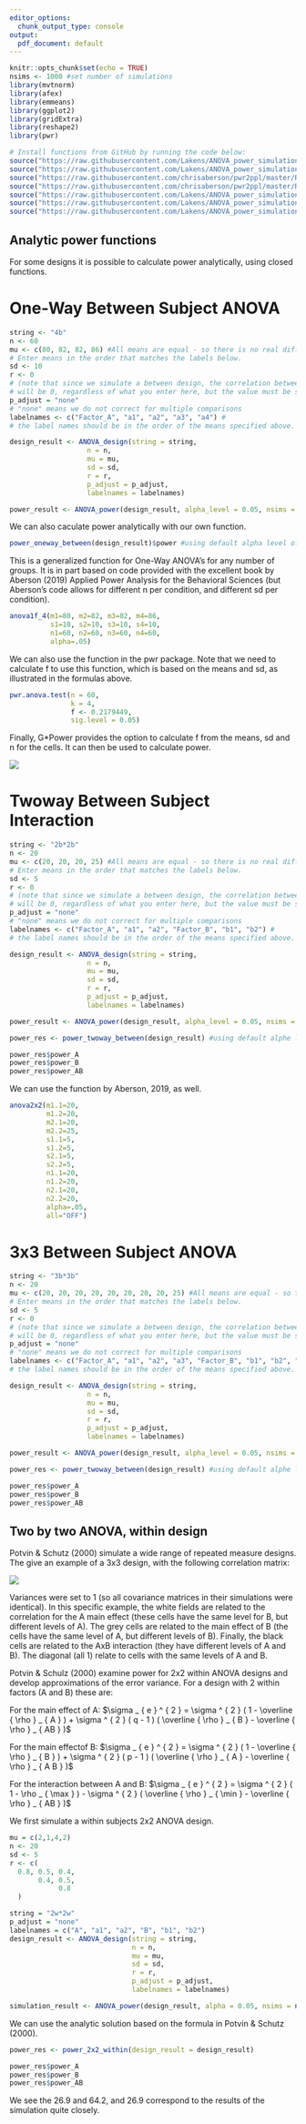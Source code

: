 ```yaml
---
editor_options:
  chunk_output_type: console
output:
  pdf_document: default
---
```


```r
knitr::opts_chunk$set(echo = TRUE)
nsims <- 1000 #set number of simulations
library(mvtnorm)
library(afex)
library(emmeans)
library(ggplot2)
library(gridExtra)
library(reshape2)
library(pwr)

# Install functions from GitHub by running the code below:
source("https://raw.githubusercontent.com/Lakens/ANOVA_power_simulation/master/ANOVA_design.R")
source("https://raw.githubusercontent.com/Lakens/ANOVA_power_simulation/master/ANOVA_power.R")
source("https://raw.githubusercontent.com/chrisaberson/pwr2ppl/master/R/anova1f_4.R")
source("https://raw.githubusercontent.com/chrisaberson/pwr2ppl/master/R/anova2x2.R")
source("https://raw.githubusercontent.com/Lakens/ANOVA_power_simulation/master/helper_functions/power_oneway_between.R")
source("https://raw.githubusercontent.com/Lakens/ANOVA_power_simulation/master/helper_functions/power_twoway_between.R")
source("https://raw.githubusercontent.com/Lakens/ANOVA_power_simulation/master/helper_functions/power_2x2_within.R")

```

## Analytic power functions

For some designs it is possible to calculate power analytically, using closed functions. 

# One-Way Between Subject ANOVA

```r
string <- "4b"
n <- 60
mu <- c(80, 82, 82, 86) #All means are equal - so there is no real difference.
# Enter means in the order that matches the labels below.
sd <- 10
r <- 0 
# (note that since we simulate a between design, the correlation between variables 
# will be 0, regardless of what you enter here, but the value must be set).
p_adjust = "none"
# "none" means we do not correct for multiple comparisons
labelnames <- c("Factor_A", "a1", "a2", "a3", "a4") #
# the label names should be in the order of the means specified above.

design_result <- ANOVA_design(string = string,
                   n = n, 
                   mu = mu, 
                   sd = sd, 
                   r = r, 
                   p_adjust = p_adjust,
                   labelnames = labelnames)

power_result <- ANOVA_power(design_result, alpha_level = 0.05, nsims = nsims)

```

We can also caculate power analytically with our own function.

```r

power_oneway_between(design_result)$power #using default alpha level of .05

```

This is a generalized function for One-Way ANOVA's for any number of groups. It is in part based on code provided with the excellent book by Aberson (2019) Applied Power Analysis for the Behavioral Sciences (but Aberson's code allows for different n per condition, and different sd per condition).

```r
anova1f_4(m1=80, m2=82, m3=82, m4=86,
          s1=10, s2=10, s3=10, s4=10, 
          n1=60, n2=60, n3=60, n4=60,
          alpha=.05)
```

We can also use the function in the pwr package. Note that we need to calculate f to use this function, which is based on the means and sd, as illustrated in the formulas above. 

```r
pwr.anova.test(n = 60,
               k = 4,
               f <- 0.2179449,
               sig.level = 0.05)
```

Finally, G*Power provides the option to calculate f from the means, sd and n for the cells. It can then be used to calculate power.

![](screenshots/gpower_13.png)

# Twoway Between Subject Interaction

```r
string <- "2b*2b"
n <- 20
mu <- c(20, 20, 20, 25) #All means are equal - so there is no real difference.
# Enter means in the order that matches the labels below.
sd <- 5
r <- 0 
# (note that since we simulate a between design, the correlation between variables 
# will be 0, regardless of what you enter here, but the value must be set).
p_adjust = "none"
# "none" means we do not correct for multiple comparisons
labelnames <- c("Factor_A", "a1", "a2", "Factor_B", "b1", "b2") #
# the label names should be in the order of the means specified above.

design_result <- ANOVA_design(string = string,
                   n = n, 
                   mu = mu, 
                   sd = sd, 
                   r = r, 
                   p_adjust = p_adjust,
                   labelnames = labelnames)

power_result <- ANOVA_power(design_result, alpha_level = 0.05, nsims = nsims)

```

```r

power_res <- power_twoway_between(design_result) #using default alphe level of .05

power_res$power_A
power_res$power_B
power_res$power_AB

```

We can use the function by Aberson, 2019, as well. 

```r

anova2x2(m1.1=20,
         m1.2=20,
         m2.1=20,
         m2.2=25, 
         s1.1=5,
         s1.2=5,
         s2.1=5,
         s2.2=5,
         n1.1=20,
         n1.2=20,
         n2.1=20,
         n2.2=20, 
         alpha=.05, 
         all="OFF")


```

# 3x3 Between Subject ANOVA

```r
string <- "3b*3b"
n <- 20
mu <- c(20, 20, 20, 20, 20, 20, 20, 20, 25) #All means are equal - so there is no real difference.
# Enter means in the order that matches the labels below.
sd <- 5
r <- 0 
# (note that since we simulate a between design, the correlation between variables 
# will be 0, regardless of what you enter here, but the value must be set).
p_adjust = "none"
# "none" means we do not correct for multiple comparisons
labelnames <- c("Factor_A", "a1", "a2", "a3", "Factor_B", "b1", "b2", "b3") #
# the label names should be in the order of the means specified above.

design_result <- ANOVA_design(string = string,
                   n = n, 
                   mu = mu, 
                   sd = sd, 
                   r = r, 
                   p_adjust = p_adjust,
                   labelnames = labelnames)

power_result <- ANOVA_power(design_result, alpha_level = 0.05, nsims = nsims)

```

```r

power_res <- power_twoway_between(design_result) #using default alphe level of .05

power_res$power_A
power_res$power_B
power_res$power_AB

```

## Two by two ANOVA, within design

Potvin & Schutz (2000) simulate a wide range of repeated measure designs. The give an example of a 3x3 design, with the following correlation matrix:

![](screenshots/PS2000.png)

Variances were set to 1 (so all covariance matrices in their simulations were identical). In this specific example, the white fields are related to the correlation for the A main effect (these cells have the same level for B, but different levels of A). The grey cells are related to the main effect of B (the cells have the same level of A, but different levels of B). Finally, the black cells are related to the AxB interaction (they have different levels of A and B). The diagonal (all 1) relate to cells with the same levels of A and B. 

Potvin & Schulz (2000) examine power for 2x2 within ANOVA designs and develop approximations of the error variance. For a design with 2 within factors (A and B) these are: 

For the main effect of A:
$\sigma _ { e } ^ { 2 } = \sigma ^ { 2 } ( 1 - \overline { \rho } _ { A } ) + \sigma ^ { 2 } ( q - 1 ) ( \overline { \rho } _ { B } - \overline { \rho } _ { AB } )$

For the main effectof B:
$\sigma _ { e } ^ { 2 } = \sigma ^ { 2 } ( 1 - \overline { \rho } _ { B } ) + \sigma ^ { 2 } ( p - 1 ) ( \overline { \rho } _ { A } - \overline { \rho } _ { A B } )$

For the interaction between A and B:
$\sigma _ { e } ^ { 2 } = \sigma ^ { 2 } ( 1 - \rho _ { \max } ) - \sigma ^ { 2 } ( \overline { \rho } _ { \min } - \overline { \rho } _ { AB } )$
 
We first simulate a within subjects 2x2 ANOVA design.

```r
mu = c(2,1,4,2) 
n <- 20
sd <- 5
r <- c(
  0.8, 0.5, 0.4,
       0.4, 0.5,
            0.8
  )

string = "2w*2w"
p_adjust = "none"
labelnames = c("A", "a1", "a2", "B", "b1", "b2")
design_result <- ANOVA_design(string = string,
                              n = n, 
                              mu = mu, 
                              sd = sd, 
                              r = r, 
                              p_adjust = p_adjust,
                              labelnames = labelnames)

simulation_result <- ANOVA_power(design_result, alpha = 0.05, nsims = nsims)
```

We can use the analytic solution based on the formula in Potvin & Schutz (2000). 

```r

power_res <- power_2x2_within(design_result = design_result)

power_res$power_A
power_res$power_B
power_res$power_AB

```

We see the 26.9 and 64.2, and 26.9 correspond to the results of the simulation quite closely. 
